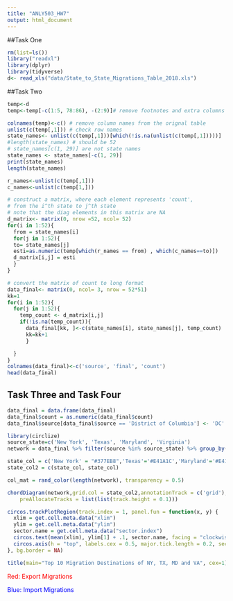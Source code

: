 ```yaml
---
title: "ANLY503_HW7"
output: html_document
---
```


##Task One

```r
rm(list=ls())
library("readxl")
library(dplyr)
library(tidyverse)
d<- read_xls("data/State_to_State_Migrations_Table_2018.xls")
```

##Task Two

```r
temp<-d
temp<-temp[-c(1:5, 78:86), -(2:9)]# remove footnotes and extra columns

colnames(temp)<-c() # remove column names from the orignal table
unlist(c(temp[,1])) # check row names
state_names<- unlist(c(temp[,1]))[which(!is.na(unlist(c(temp[,1]))))]
#length(state_names) # should be 52
# state_names[c(1, 29)] are not state names
state_names <- state_names[-c(1, 29)]
print(state_names)
length(state_names) 

r_names<-unlist(c(temp[,1]))
c_names<-unlist(c(temp[1,]))
```

```r
# construct a matrix, where each element represents 'count',
# from the i^th state to j^th state
# note that the diag elements in this matrix are NA
d_matrix<- matrix(0, nrow =52, ncol= 52)
for(i in 1:52){
  from = state_names[i]
  for(j in 1:52){
  to= state_names[j]
  esti=as.numeric(temp[which(r_names == from) , which(c_names==to)])
  d_matrix[i,j] = esti
  }
}
```

```r
# convert the matrix of count to long format
data_final<- matrix(0, ncol= 3, nrow = 52*51)
kk=1
for(i in 1:52){
  for(j in 1:52){
    temp_count <- d_matrix[i,j]
    if(!is.na(temp_count)){
      data_final[kk, ]<-c(state_names[i], state_names[j], temp_count)
      kk=kk+1
      }

  }
}
colnames(data_final)<-c('source', 'final', 'count')
head(data_final)
```

## Task Three and Task Four

```r
data_final = data.frame(data_final)
data_final$count = as.numeric(data_final$count)
data_final$source[data_final$source == 'District of Columbia'] <- 'DC'
```

```r
library(circlize)
source_state=c('New York', 'Texas', 'Maryland', 'Virginia')
network = data_final %>% filter(source %in% source_state) %>% group_by(source) %>% top_n(10, wt=count)

state_col = c('New York' = "#377EB8",'Texas'='#E41A1C','Maryland'='#E41A1C','Virginia'='#377EB8')
state_col2 = c(state_col, state_col)

col_mat = rand_color(length(network), transparency = 0.5)

chordDiagram(network,grid.col = state_col2,annotationTrack = c('grid'), 
    preAllocateTracks = list(list(track.height = 0.1)))

circos.trackPlotRegion(track.index = 1, panel.fun = function(x, y) {
  xlim = get.cell.meta.data("xlim")
  ylim = get.cell.meta.data("ylim")
  sector.name = get.cell.meta.data("sector.index")
  circos.text(mean(xlim), ylim[1] + .1, sector.name, facing = "clockwise", niceFacing = TRUE, adj = c(-0.4, 0.8),cex=0.8,col='brown')
  circos.axis(h = "top", labels.cex = 0.5, major.tick.length = 0.2, sector.index = sector.name, track.index = 2)
}, bg.border = NA)

title(main="Top 10 Migration Destinations of NY, TX, MD and VA", cex=1)
```

<p style="color:red">Red: Export Migrations</p>

<p style="color:blue">Blue: Import Migrations</p>
